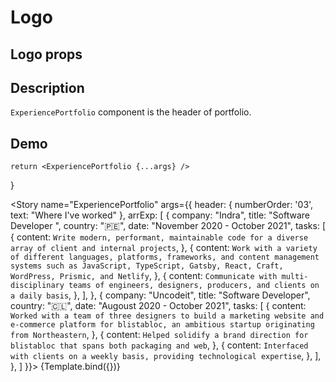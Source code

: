 

<Meta title="ExperiencePortfolio" component={ExperiencePortfolio} />

# Logo

## Logo props
<ArgsTable of={ExperiencePortfolio} />

## Description

`ExperiencePortfolio` component is the header of portfolio.

## Demo

    return <ExperiencePortfolio {...args} />
}

<Story name="ExperiencePortfolio" args={{
    header: {
        numberOrder: '03',
        text: "Where I've worked"
    },
    arrExp: [
    {
      company: "Indra",
      title: "Software Developer ",
      country: "🇵🇪",
      date: "November 2020 - October 2021",
      tasks: [
        {
          content: `Write modern, performant, maintainable code for a diverse array of client and internal projects`,
        },
        {
          content: `Work with a variety of different languages, platforms, frameworks, and content management systems such as JavaScript, TypeScript, Gatsby, React, Craft, WordPress, Prismic, and Netlify`,
        },
        {
          content: `Communicate with multi-disciplinary teams of engineers, designers, producers, and clients on a daily basis`,
        },
      ],
    },
    {
      company: "Uncodeit",
      title: "Software Developer",
      country: "🇨🇱",
      date: "Augoust 2020 - October 2021",
      tasks: [
        {
          content: `Worked with a team of three designers to build a marketing website and e-commerce platform for blistabloc, an ambitious startup originating from Northeastern`,
        },
        {
          content: `Helped solidify a brand direction for blistabloc that spans both packaging and web`,
        },
        {
          content: `Interfaced with clients on a weekly basis, providing technological expertise`,
        },
      ],
    },
  ]
}}>
{Template.bind({})}
</Story>

